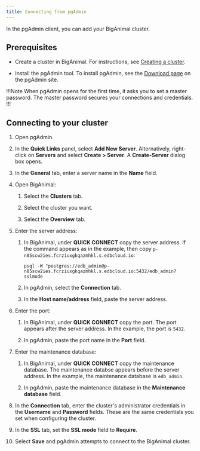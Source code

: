 ```yaml
---
title: Connecting from pgAdmin
---
```


In the pgAdmin client, you can add your BigAnimal cluster. 

## Prerequisites

- Create a cluster in BigAnimal. For instructions, see [Creating a cluster](https://www.enterprisedb.com/docs/biganimal/latest/getting_started/creating_a_cluster/). 

- Install the pgAdmin tool. To install pgAdmin, see the [Download page](https://www.pgadmin.org/download/) on the pgAdmin site. 

!!!Note
   When pgAdmin opens for the first time, it asks you to set a master password. The master password secures your connections and credentials. 
!!!

## Connecting to your cluster

1. Open pgAdmin.

1. In the **Quick Links** panel, select **Add New Server**. Alternatively, right-click on **Servers** and select **Create > Server**. A **Create-Server** dialog box opens. 

1. In the **General** tab, enter a server name in the **Name** field. 

1. Open BigAnimal:

   1. Select the **Clusters** tab.

   1. Select the cluster you want.

   1. Select the **Overview** tab. 

1. Enter the server address: 

   1. In BigAnimal, under **QUICK CONNECT** copy the server address. If the command appears as in the example, then copy `p-n85scw2ies.fcrziuxgkqazmhkl.s.edbcloud.io`:

      ```shell
      psql -W "postgres://edb_admin@p-n85scw2ies.fcrziuxgkqazmhkl.s.edbcloud.io:5432/edb_admin?sslmode
      ```

   1. In pgAdmin, select the **Connection** tab. 

   1. In the **Host name/address** field, paste the server address.

1. Enter the port:

   1. In BigAnimal, under **QUICK CONNECT** copy the port. The port appears after the server address. In the example, the port is `5432`.

   1. In pgAdmin, paste the port name in the **Port** field.

1. Enter the maintenance database:

   1. In BigAnimal, under **QUICK CONNECT** copy the maintenance database. The maintenance databse appears before the server address. In the example, the maintenance database is `edb_admin`. 
   
   1. In pgAdmin, paste the maintenance database in the **Maintenance database** field. 

1. In the **Connection** tab, enter the cluster's administrator credentials in the **Username** and **Password** fields. These are the same credentials you set when configuring the cluster. 

1. In the **SSL** tab, set the **SSL mode** field to **Require**. 

1. Select **Save** and pgAdmin attempts to connect to the BigAnimal cluster. 
